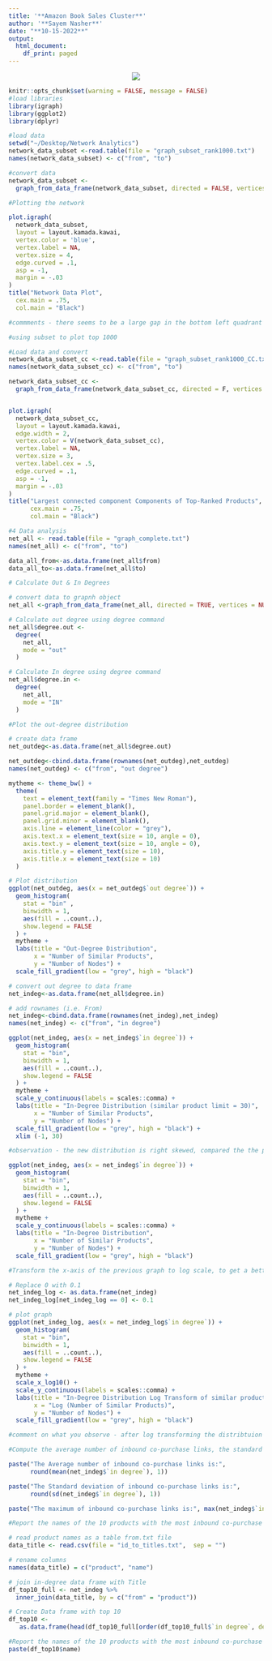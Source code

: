 ```yaml
---
title: '**Amazon Book Sales Cluster**'
author: '**Sayem Nasher**'
date: "**10-15-2022**"
output:
  html_document:
    df_print: paged
---
```

<center>

![](/Users/sayemnasher/Desktop/logo.png)
</center>


```r
knitr::opts_chunk$set(warning = FALSE, message = FALSE)
#load libraries
library(igraph)
library(ggplot2)
library(dplyr)
```

```r
#load data
setwd("~/Desktop/Network Analytics")
network_data_subset <-read.table(file = "graph_subset_rank1000.txt")
names(network_data_subset) <- c("from", "to")
```

```r
#convert data
network_data_subset <- 
  graph_from_data_frame(network_data_subset, directed = FALSE, vertices = NULL)
```


```r
#Plotting the network

plot.igraph(
  network_data_subset,
  layout = layout.kamada.kawai,
  vertex.color = 'blue',
  vertex.label = NA,
  vertex.size = 4,
  edge.curved = .1,
  asp = -1,
  margin = -.03
)
title("Network Data Plot",
  cex.main = .75,
  col.main = "Black")
```
```r
#commments - there seems to be a large gap in the bottom left quadrant of the network data plot. The network data plot also seems to be clustered towards the edges
```


```r
#using subset to plot top 1000

#Load data and convert
network_data_subset_cc <-read.table(file = "graph_subset_rank1000_CC.txt")
names(network_data_subset_cc) <- c("from", "to")

network_data_subset_cc <-
  graph_from_data_frame(network_data_subset_cc, directed = F, vertices = NULL)


plot.igraph(
  network_data_subset_cc,
  layout = layout.kamada.kawai,
  edge.width = 2,
  vertex.color = V(network_data_subset_cc),
  vertex.label = NA,
  vertex.size = 3,
  vertex.label.cex = .5,
  edge.curved = .1,
  asp = -1,
  margin = -.03
)
title("Largest connected component Components of Top-Ranked Products",
      cex.main = .75,
      col.main = "Black")
```

```r
#4 Data analysis
net_all <- read.table(file = "graph_complete.txt")
names(net_all) <- c("from", "to")

data_all_from<-as.data.frame(net_all$from)
data_all_to<-as.data.frame(net_all$to)

# Calculate Out & In Degrees

# convert data to grapnh object 
net_all <-graph_from_data_frame(net_all, directed = TRUE, vertices = NULL)

# Calculate out degree using degree command 
net_all$degree.out <-
  degree(
    net_all,
    mode = "out"
  )

# Calculate In degree using degree command 
net_all$degree.in <-
  degree(
    net_all,
    mode = "IN"
  )
```

```r
#Plot the out-degree distribution
```

```r
# create data frame 
net_outdeg<-as.data.frame(net_all$degree.out)

net_outdeg<-cbind.data.frame(rownames(net_outdeg),net_outdeg)
names(net_outdeg) <- c("from", "out degree")
```

```r
mytheme <- theme_bw() +
  theme(
    text = element_text(family = "Times New Roman"),
    panel.border = element_blank(),
    panel.grid.major = element_blank(),
    panel.grid.minor = element_blank(),
    axis.line = element_line(color = "grey"),
    axis.text.x = element_text(size = 10, angle = 0),
    axis.text.y = element_text(size = 10, angle = 0),
    axis.title.y = element_text(size = 10),
    axis.title.x = element_text(size = 10)
  )

# Plot distribution
ggplot(net_outdeg, aes(x = net_outdeg$`out degree`)) +
  geom_histogram(
    stat = "bin" ,
    binwidth = 1,
    aes(fill = ..count..),
    show.legend = FALSE
  ) +
  mytheme +
  labs(title = "Out-Degree Distribution",
       x = "Number of Similar Products",
       y = "Number of Nodes") +
  scale_fill_gradient(low = "grey", high = "black")
```

```r
# convert out degree to data frame 
net_indeg<-as.data.frame(net_all$degree.in)

# add rownames (i.e. From) 
net_indeg<-cbind.data.frame(rownames(net_indeg),net_indeg)
names(net_indeg) <- c("from", "in degree")
```

```r

ggplot(net_indeg, aes(x = net_indeg$`in degree`)) +
  geom_histogram(
    stat = "bin",
    binwidth = 1,
    aes(fill = ..count..),
    show.legend = FALSE
  ) +
  mytheme +
  scale_y_continuous(labels = scales::comma) +
  labs(title = "In-Degree Distribution (similar product limit = 30)",
       x = "Number of Similar Products",
       y = "Number of Nodes") +
  scale_fill_gradient(low = "grey", high = "black") +
  xlim (-1, 30)
```
```r
#observation - the new distribution is right skewed, compared the the previous distribution which was left skewed
```

```r
ggplot(net_indeg, aes(x = net_indeg$`in degree`)) +
  geom_histogram(
    stat = "bin",
    binwidth = 1,
    aes(fill = ..count..),
    show.legend = FALSE
  ) +
  mytheme +
  scale_y_continuous(labels = scales::comma) +
  labs(title = "In-Degree Distribution",
       x = "Number of Similar Products",
       y = "Number of Nodes") +
  scale_fill_gradient(low = "grey", high = "black")
```

```r
#Transform the x-axis of the previous graph to log scale, to get a better understanding of the distribution. Note here that you should have some products with 0 inbound links. This means that using the log of the x-axis will fail since log(0) will not be valid. Due to this, you should replace 0 with 0.1. Comment on what you observe.
```


```r
# Replace 0 with 0.1
net_indeg_log <- as.data.frame(net_indeg)
net_indeg_log[net_indeg_log == 0] <- 0.1
```

```r
# plot graph   
ggplot(net_indeg_log, aes(x = net_indeg_log$`in degree`)) +
  geom_histogram(
    stat = "bin",
    binwidth = 1,
    aes(fill = ..count..),
    show.legend = FALSE
  ) +
  mytheme +
  scale_x_log10() +
  scale_y_continuous(labels = scales::comma) +
  labs(title = "In-Degree Distribution Log Transform of similar products",
       x = "Log (Number of Similar Products)",
       y = "Number of Nodes") +
  scale_fill_gradient(low = "grey", high = "black")
```

```r
#comment on what you observe - after log transforming the distribtuion looks very different, it is not heavily right skewed compared to the previous distribution
```

```r
#Compute the average number of inbound co-purchase links, the standard deviation, and the maximum. Comment on the result.
```

```r
paste("The Average number of inbound co-purchase links is:",
      round(mean(net_indeg$`in degree`), 1))

paste("The Standard deviation of inbound co-purchase links is:",
      round(sd(net_indeg$`in degree`), 1))

paste("The maximum of inbound co-purchase links is:", max(net_indeg$`in degree`))
```

```r
#Report the names of the 10 products with the most inbound co-purchase links.
```

```r
# read product names as a table from.txt file 
data_title <- read.csv(file = "id_to_titles.txt",  sep = "")

# rename columns 
names(data_title) = c("product", "name")

# join in-degree data frame with Title 
df_top10_full <- net_indeg %>%
  inner_join(data_title, by = c("from" = "product"))

# Create Data frame with top 10 
df_top10 <-
   as.data.frame(head(df_top10_full[order(df_top10_full$`in degree`, decreasing = T),],n=10))
```

```r
#Report the names of the 10 products with the most inbound co-purchase links.
paste(df_top10$name)
```